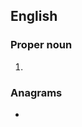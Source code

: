 {{also|kgs|KGS}}
==English==

===Proper noun===
{{en-proper noun}}

# {{abbreviation of|Kings|lang=en}}

===Anagrams===
* {{anagrams|en|a=gks|GKs|SKG}}